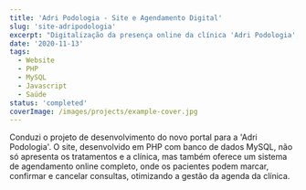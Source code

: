 ```yaml
---
title: 'Adri Podologia - Site e Agendamento Digital'
slug: 'site-adripodologia'
excerpt: "Digitalização da presença online da clínica 'Adri Podologia', com um novo site institucional e um sistema integrado de agendamento de consultas."
date: '2020-11-13'
tags:
  - Website
  - PHP
  - MySQL
  - Javascript
  - Saúde
status: 'completed'
coverImage: /images/projects/example-cover.jpg
---
```


Conduzi o projeto de desenvolvimento do novo portal para a 'Adri Podologia'. O site, desenvolvido em PHP com banco de dados MySQL, não só apresenta os tratamentos e a clínica, mas também oferece um sistema de agendamento online completo, onde os pacientes podem marcar, confirmar e cancelar consultas, otimizando a gestão da agenda da clínica.